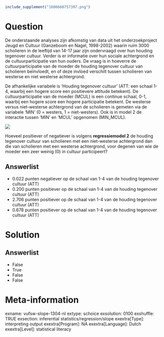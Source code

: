 ```r
include_supplement("1606660757397.png")
```

Question
========
De onderstaande analyses zijn afkomstig van data uit het
onderzoekproject Jeugd en Cultuur (Ganzeboom en Nagel, 1998-2002) waarin
ruim 3000 scholieren in de leeftijd van 14-17 jaar zijn ondervraagd over
hun houding tegenover cultuur. Verder is er informatie over hun sociale
achtergrond en de cultuurparticipatie van hun ouders. De vraag is in
hoeverre de cultuurparticipatie van de moeder de houding tegenover
cultuur van scholieren beïnvloedt, en of deze invloed verschilt tussen
scholieren van westerse en niet westerse achtergrond.  
  
De afhankelijke variabele is ‘Houding tegenover cultuur’ (ATT: een
schaal 1-4, waarbij een hogere score een positievere attitude betekent).
De cultuurparticipatie van de moeder (MCUL) is een continue schaal, 0-1,
waarbij een hogere score een hogere participatie betekent. De westerse
versus niet-westerse achtergrond van de scholieren is gemeten via de
variabele ‘MIN’ (0 = westers, 1 = niet-westers). Ook is in model 2 de
interactie tussen ‘MIN’ en ‘MCUL’ opgenomen (MIN\_MCUL).  
  
  
![](1606660757397.png)
  
Hoeveel positiever of negatiever is volgens **regressiemodel 2** de
houding tegenover cultuur van scholieren met een niet-westerse
achtergrond dan die van scholieren met een westerse achtergrond, voor
degenen van wie de moeder een zeer weinig (0) in cultuur participeert?

Answerlist
----------
* 0.022 punten negatiever op de schaal van 1-4 van de houding tegenover
  cultuur (ATT)
* 0.200 punten positiever op de schaal van 1-4 van de houding tegenover
  cultuur (ATT)
* 2.706 punten positiever op de schaal van 1-4 van de houding tegenover
  cultuur (ATT)
* 0.678 punten positiever op de schaal van 1-4 van de houding tegenover
  cultuur (ATT)

Solution
========










Answerlist
----------
* False
* True
* False
* False

Meta-information
================
exname: vufsw-slope-1304-nl
extype: schoice
exsolution: 0100
exshuffle: TRUE
exsection: inferential statistics/regression/slope
exextra[Type]: interpreting output
exextra[Program]: NA
exextra[Language]: Dutch
exextra[Level]: statistical literacy


